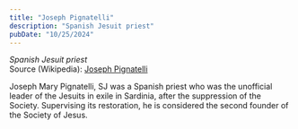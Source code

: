 ```yaml
---
title: "Joseph Pignatelli"
description: "Spanish Jesuit priest"
pubDate: "10/25/2024"
---
```


*Spanish Jesuit priest*  
Source (Wikipedia): [Joseph Pignatelli][1]

Joseph Mary Pignatelli, SJ was a Spanish priest who was the unofficial leader of the Jesuits in exile in Sardinia, after the suppression of the Society. Supervising its restoration, he is considered the second founder of the Society of Jesus.

[1]: https://en.wikipedia.org/wiki/Joseph_Pignatelli
